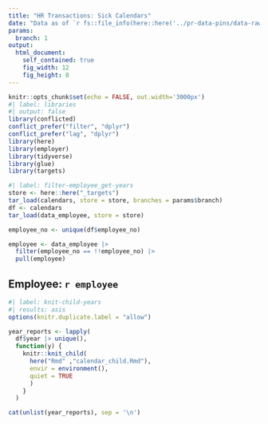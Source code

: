 ```yaml
---
title: "HR Transactions: Sick Calendars"
date: "Data as of `r fs::file_info(here::here('../pr-data-pins/data-raw/emptrans/api_year-merged/emp-trans_2023.CSV'))$birth_time |> strftime(format = '%Y-%m-%d')`"
params:
  branch: 1
output:
  html_document:
    self_contained: true
    fig_width: 12
    fig_height: 8
---
```


```r
knitr::opts_chunk$set(echo = FALSE, out.width='3000px')
#| label: libraries
#| output: false
library(conflicted)
conflict_prefer("filter", "dplyr")
conflict_prefer("lag", "dplyr")
library(here)
library(employer)
library(tidyverse)
library(glue)
library(targets)
```

```r
#| label: filter-employee_get-years
store <- here::here("_targets")
tar_load(calendars, store = store, branches = params$branch)
df <- calendars
tar_load(data_employee, store = store)

employee_no <- unique(df$employee_no)

employee <- data_employee |> 
  filter(employee_no == !!employee_no) |> 
  pull(employee)

```

## Employee: `r employee` {.tabset .tabset-pills}

::: {.panel-tabset .column-screen-inset}
```r
#| label: knit-child-years
#| results: asis
options(knitr.duplicate.label = "allow")

year_reports <- lapply(
  df$year |> unique(),
  function(y) {
    knitr::knit_child(
      here("Rmd" ,"calendar_child.Rmd"),
      envir = environment(),
      quiet = TRUE
      )
    }
  )

cat(unlist(year_reports), sep = '\n')
```
:::
